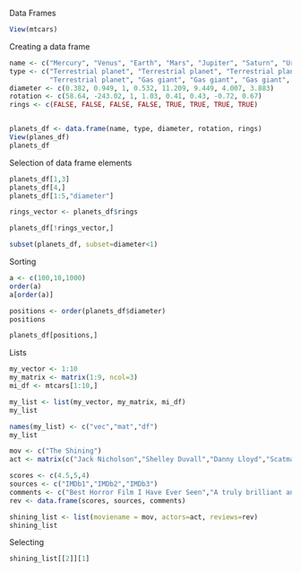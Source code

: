 Data Frames

```{r}
View(mtcars)
```

Creating a data frame

```{r}
name <- c("Mercury", "Venus", "Earth", "Mars", "Jupiter", "Saturn", "Uranus", "Neptune")
type <- c("Terrestrial planet", "Terrestrial planet", "Terrestrial planet", 
          "Terrestrial planet", "Gas giant", "Gas giant", "Gas giant", "Gas giant")
diameter <- c(0.382, 0.949, 1, 0.532, 11.209, 9.449, 4.007, 3.883)
rotation <- c(58.64, -243.02, 1, 1.03, 0.41, 0.43, -0.72, 0.67)
rings <- c(FALSE, FALSE, FALSE, FALSE, TRUE, TRUE, TRUE, TRUE)


planets_df <- data.frame(name, type, diameter, rotation, rings)
View(planes_df)
planets_df
```
Selection of data frame elements

```{r}
planets_df[1,3]
planets_df[4,]
planets_df[1:5,"diameter"]

rings_vector <- planets_df$rings

planets_df[!rings_vector,]

subset(planets_df, subset=diameter<1)

```

Sorting

```{r}
a <- c(100,10,1000)
order(a)
a[order(a)]

positions <- order(planets_df$diameter)
positions

planets_df[positions,]
```
Lists

```{r}
my_vector <- 1:10
my_matrix <- matrix(1:9, ncol=3)
mi_df <- mtcars[1:10,]

my_list <- list(my_vector, my_matrix, mi_df)
my_list

names(my_list) <- c("vec","mat","df")
my_list
```
```{r}
mov <- c("The Shining")
act <- matrix(c("Jack Nicholson","Shelley Duvall","Danny Lloyd","Scatman Crothers","Barry Nelson"))

scores <- c(4.5,5,4)
sources <- c("IMDb1","IMDb2","IMDb3")
comments <- c("Best Horror Film I Have Ever Seen","A truly brilliant and scary film from Stanley Kubrick","A masterpiece of psychological horror")
rev <- data.frame(scores, sources, comments)

shining_list <- list(moviename = mov, actors=act, reviews=rev)
shining_list
```
Selecting

```{r}
shining_list[[2]][1]
```




